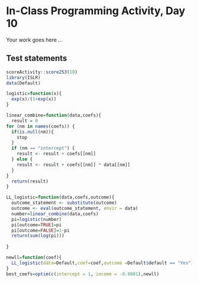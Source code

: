 # In-Class Programming Activity, Day 10

Your work goes here ...



## Test statements

```r
scoreActivity::score253(10)
library(ISLR)
data(Default)
```

```r
logistic=function(x){
  exp(x)/(1+exp(x))
}
```

```r
linear_combine=function(data,coefs){
  result = 0
for (nm in names(coefs)) {
  if(is.null(nm)){
    stop
  }
  if (nm == "intercept") {
    result <- result + coefs[[nm]]
  } else {
    result <- result + coefs[[nm]] * data[[nm]]
  }
}
  return(result)
}
```

```r
LL_logistic=function(data,coefs,outcome){
  outcome_statement <- substitute(outcome)
  outcome <- eval(outcome_statement, envir = data)
  number=linear_combine(data,coefs)
  pi=logistic(number)
  pi[outcome=TRUE]=pi
  pi[outcome=FALSE]=1-pi
  return(sum(log(pi)))  
  
}
```



```r
newll=function(coef){
  LL_logistic(data=Default,coef=coef,outcome =Default$default == "Yes")
}
best_coefs=optim(c(intercept = 1, income = -0.0001),newll) 
```




